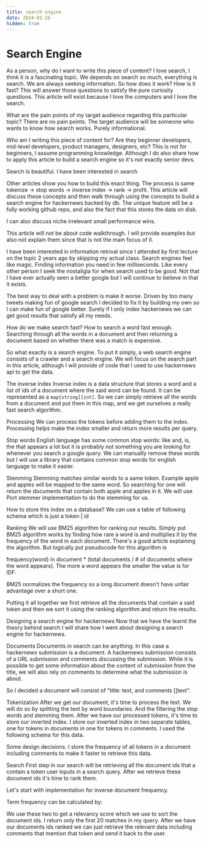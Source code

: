 ```yaml
---
title: search engine
date: 2024-01-26
hidden: true
---
```



<h1 className="text-3xl pb-6">Search Engine</h1>
As a person, why do I want to write this piece of content?
I love search, I think it is a fascinating topic. We depends on search so much, everything is search. We are always seeking information.
So how does it work? How is it fast? This will answer those questions to satisfy the pure curiosity questions. This article will exist because
I love the computers and I love the search.

What are the pain points of my target audience regarding this particular topic?
There are no pain points. The target audience will be someone who wants to know how search works. Purely informational.

Who am I writing this piece of content for? Are they beginner developers, mid-level developers, product managers, designers, etc?
This is not for beginners, I assume programming knowledge. Although I do also share how to apply this article to build a search engine so it's
not exactly senior devs.

Search is beautiful. I have been interested in search


Other articles show you how to build this exact thing. The process is same tokenize -> stop words -> inverse index -> rank -> profit.
This article will discuss these concepts and then walk through using the concepts to build a search engine for hackernews backed by db.
The unique feature will be a fully working github repo, and also the fact that this stores the data on disk.

I can also discuss niche irrelevant small performance wins.

This article will not be about code walkthrough. I will provide examples but also not explain them since that is not the main focus of it.

I have been interested in information retrival since I attended by first lecture on the topic 2 years ago by skipping my actual class. Search
engines feel like magic. Finding information you need in few milliseconds. Like every other person I seek the nostaligia for when search used to
be good. Not that I have ever actually seen a better google but I will continue to believe in that it exists.

The best way to deal with a problem is make it worse. Driven by too many tweets making fun of google search I decided to fix it by building my own
so I can make fun of google better. Surely if I only index hackernews we can get good results that satisfy all my needs.

How do we make search fast? How to search a word fast enough. Searching through all the words in a document and then returning a document based
on whether there was a match is expensive.

So what exactly is a search engine. To put it simply, a web search engine consists of a crawler and a search engine. We will focus on the search part
in this article, although I will provide of code that I used to use hackernews api to get the data.

The inverse index
Inverse index is a data structure that stores a word and a list of ids of a document where the said word can be found. It can be represented as a
`map[string][int]`. So we can simply retrieve all the words from a document and put them in this map, and we get ourselves a really fast search
algorithm.

Processing
We can process the tokens before adding them to the index. Processing helps make the index smaller and return more results per query.

Stop words
English language has some common stop words: like and, is, the that appears a lot but it is probably not something you are looking for whenever you
search a google query. We can manually remove these words but I will use a library that contains common stop words for english language to make it easier.

Stemming
Stemming matches similar words to a same token. Example apple and apples will be mapped to the same word. So searching for one will return the documents
that contain both apple and apples in it. We will use Port stemmer implementation to do the stemming for us.

How to store this index on a database?
We can use a table of following schema which is just a token | id


Ranking
We will use BM25 algorithm for ranking our results. Simply put BM25 algorithm works by finding how rare a word is and multiplies it by the
frequency of the word in each document. There's a good article explaining the algorithm. But logically put pseudocode for this algorithm is

frequency(word) in document * (total documents / # of documents where the word appears).
The more a word appears the smaller the value is for IDF.

BM25 normalizes the frequency so a long document doesn't have unfair advantage over a short one.


Putting it all together we first retrieve all the documents that contain a said token and then we sort it using the ranking algorithm and
return the results.



Designing a search engine for hackernews
Now that we have the learnt the theory behind search I will share how I went about designing a search engine for hackernews.

Documents
Documents in search can be anything. In this case a hackernews submission is a document. A hackernews submission consists of a URL submission and
comments discussing the submission. While it is possible to get some information about the content of submission from the title, we will also rely
on comments to determine what the submission is about.

So I decided a document will consist of "title: text, and comments []text".

Tokenization
After we get our document, it's time to process the text. We will do so by splitting the text by word boundaries. And the filtering the stop words
and stemming them. After we have our processed tokens, it's time to store our inverted index. I store our inverted index in two separate tables, one
for tokens in documents in one for tokens in comments. I used the following schema for this data.

Some design decisions. I store the frequency of all tokens in a document including comments to make it faster to retrieve this data.

Search
First step in our search will be retrieving all the document ids that a contain a token user inputs in a search query. After we retrieve these document ids
it's time to rank them.

Let's start with implementation for inverse document frequency.

Term frequency can be calculated by:

We use these two to get a relevancy score which we use to sort the document ids. I return only the first 20 matches in my query. After we have our documents ids
ranked we can just retrieve the relevant data including comments that mention that token and send it back to the user.









































